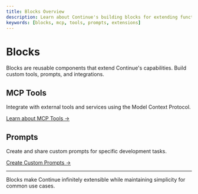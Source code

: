 ```yaml
---
title: Blocks Overview
description: Learn about Continue's building blocks for extending functionality
keywords: [blocks, mcp, tools, prompts, extensions]
---
```


# Blocks

Blocks are reusable components that extend Continue's capabilities. Build custom tools, prompts, and integrations.

## MCP Tools
Integrate with external tools and services using the Model Context Protocol.

[Learn about MCP Tools →](./mcp-tools)

## Prompts
Create and share custom prompts for specific development tasks.

[Create Custom Prompts →](./prompts)

---

Blocks make Continue infinitely extensible while maintaining simplicity for common use cases.
